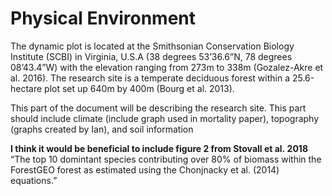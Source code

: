 # Physical Environment

The dynamic plot is located at the Smithsonian Conservation Biology Institute (SCBI) in Virginia, U.S.A (38 degrees 53'36.6"N, 78 degrees 08'43.4"W) with the elevation ranging from 273m to 338m (Gozalez-Akre et al. 2016). The research site is a temperate deciduous forest within a 25.6-hectare plot set up 640m by 400m (Bourg et al. 2013).

This part of the document will be describing the research site. This part should include climate (include graph used in mortality paper), topography (graphs created by Ian), and soil information

**I think it would be beneficial to include figure 2 from Stovall et al. 2018**
"The top 10 domintant species contributing over 80% of biomass within the ForestGEO forest as estimated using the Chonjnacky et al. (2014) equations."
